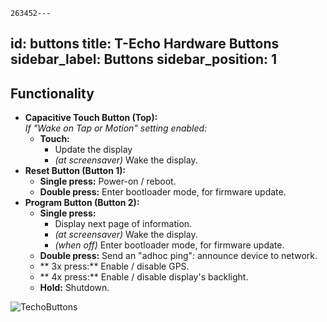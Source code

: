     263452---
id: buttons
title: T-Echo Hardware Buttons
sidebar_label: Buttons
sidebar_position: 1
---

## Functionality

- **Capacitive Touch Button (Top):**<br />
  *If "Wake on Tap or Motion" setting enabled:*
  - **Touch:** 
    - Update the display
    - *(at screensaver)* Wake the display.
- **Reset Button (Button 1):**
  - **Single press:** Power-on / reboot.
  - **Double press:** Enter bootloader mode, for firmware update.
- **Program Button (Button 2):**
  - **Single press:** 
    - Display next page of information.
    - *(at screensaver)* Wake the display.
    - *(when off)* Enter bootloader mode, for firmware update.
  - **Double press:** Send an "adhoc ping": announce device to network.
  - ** 3x press:** Enable / disable GPS.
  - ** 4x press:** Enable / disable display's backlight.
  - **Hold:** Shutdown.

![TechoButtons](/img/hardware/t-echo-lilygo.webp)
